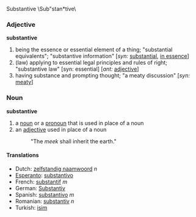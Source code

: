Substantive \Sub"stan*tive\

===Adjective=== 
'''substantive'''
# being the essence or essential element of a thing; "substantial equivalents"; "substantive information" [''syn:'' [[substantial]], [[in essence]]]
# (law) applying to essential legal principles and rules of right; "substantive law" [syn: essential] [''ant:'' [[adjective]]]
# having substance and prompting thought; "a meaty discussion" [''syn:'' [[meaty]]]

===Noun===
'''substantive'''
# a [[noun]] or a [[pronoun]] that is used in place of a noun
# an [[adjective]] used in place of a noun
#:  "The ''meek'' shall inherit the earth."

====Translations====
*Dutch: [[zelfstandig naamwoord]] ''n''
*[[Esperanto]]: [[substantivo]]
*French: [[substantif]] ''m''
*German: [[Substantiv]]
*Spanish: [[substantivo]] ''m''
*Romanian: [[substantiv]] ''n''
*Turkish: [[isim]]